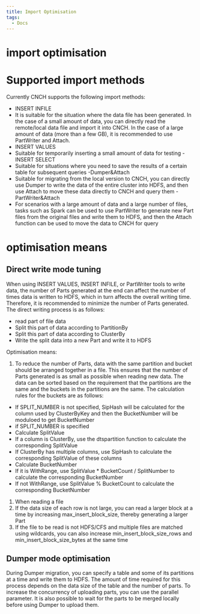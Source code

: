 ```yaml
---
title: Import Optimisation
tags:
  - Docs
---
```


# import optimisation

# Supported import methods

Currently CNCH supports the following import methods:

- INSERT INFILE
- It is suitable for the situation where the data file has been generated. In the case of a small amount of data, you can directly read the remote/local data file and import it into CNCH. In the case of a large amount of data (more than a few GB), it is recommended to use PartWriter and Attach.
- INSERT VALUES
- Suitable for temporarily inserting a small amount of data for testing
-INSERT SELECT
- Suitable for situations where you need to save the results of a certain table for subsequent queries
-Dumper&Attach
- Suitable for migrating from the local version to CNCH, you can directly use Dumper to write the data of the entire cluster into HDFS, and then use Attach to move these data directly to CNCH and query them
-PartWriter&Attach
- For scenarios with a large amount of data and a large number of files, tasks such as Spark can be used to use PartWriter to generate new Part files from the original files and write them to HDFS, and then the Attach function can be used to move the data to CNCH for query

# optimisation means

## Direct write mode tuning

When using INSERT VALUES, INSERT INFILE, or PartWriter tools to write data, the number of Parts generated at the end can affect the number of times data is written to HDFS, which in turn affects the overall writing time. Therefore, it is recommended to minimize the number of Parts generated. The direct writing process is as follows:

- read part of file data
- Split this part of data according to PartitionBy
- Split this part of data according to ClusterBy
- Write the split data into a new Part and write it to HDFS

Optimisation means:

1. To reduce the number of Parts, data with the same partition and bucket should be arranged together in a file. This ensures that the number of Parts generated is as small as possible when reading new data. The data can be sorted based on the requirement that the partitions are the same and the buckets in the partitions are the same. The calculation rules for the buckets are as follows:

- If SPLIT_NUMBER is not specified, SipHash will be calculated for the column used by ClusterByKey and then the BucketNumber will be moduloed to get BucketNumber
- if SPLIT_NUMBER is specified
- Calculate SplitValue
- If a column is ClusterBy, use the dtspartition function to calculate the corresponding SplitValue
- If ClusterBy has multiple columns, use SipHash to calculate the corresponding SplitValue of these columns
- Calculate BucketNumber
- If it is WithRange, use SplitValue \* BucketCount / SplitNumber to calculate the corresponding BucketNumber
- If not WithRange, use SplitValue % BucketCount to calculate the corresponding BucketNumber

1. When reading a file
2. If the data size of each row is not large, you can read a larger block at a time by increasing max_insert_block_size, thereby generating a larger Part
3. If the file to be read is not HDFS/CFS and multiple files are matched using wildcards, you can also increase min_insert_block_size_rows and min_insert_block_size_bytes at the same time

## Dumper mode optimisation

During Dumper migration, you can specify a table and some of its partitions at a time and write them to HDFS. The amount of time required for this process depends on the data size of the table and the number of parts. To increase the concurrency of uploading parts, you can use the parallel parameter. It is also possible to wait for the parts to be merged locally before using Dumper to upload them.
